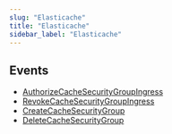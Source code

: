 ```yaml
---
slug: "Elasticache"
title: "Elasticache"
sidebar_label: "Elasticache"
---
```


## Events

- [AuthorizeCacheSecurityGroupIngress](/awsrealtime/realtime/elasticache/rules/authorizecachesecuritygroupingress)
- [RevokeCacheSecurityGroupIngress](/awsrealtime/realtime/elasticache/rules/revokecachesecuritygroupingress)
- [CreateCacheSecurityGroup](/awsrealtime/realtime/elasticache/rules/createcachesecuritygroup)
- [DeleteCacheSecurityGroup](/awsrealtime/realtime/elasticache/rules/deletecachesecuritygroup)